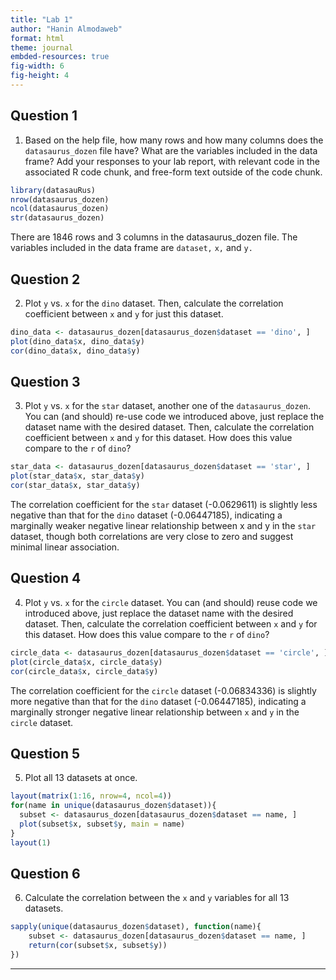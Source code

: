 ```yaml
---
title: "Lab 1"
author: "Hanin Almodaweb"
format: html
theme: journal
embded-resources: true
fig-width: 6
fig-height: 4
---
```


## Question 1
1. Based on the help file, how many rows and how many columns does the `datasaurus_dozen` file have? What are the variables included in the data frame? Add your responses to your lab report, with relevant code in the associated R code chunk, and free-form text outside of the code chunk.

```r
library(datasauRus)
nrow(datasaurus_dozen)
ncol(datasaurus_dozen)
str(datasaurus_dozen)
```

There are 1846 rows and 3 columns in the datasaurus_dozen file. The variables included in the data frame are `dataset,` `x,` and `y.`

## Question 2
2. Plot `y` vs. `x` for the `dino` dataset. Then, calculate the correlation coefficient between `x` and `y` for just this dataset.

```r
dino_data <- datasaurus_dozen[datasaurus_dozen$dataset == 'dino', ]
plot(dino_data$x, dino_data$y)
cor(dino_data$x, dino_data$y)
```


## Question 3
3. Plot `y` vs. `x` for the `star` dataset, another one of the `datasaurus_dozen`. You can (and should) re-use code we introduced above, just replace the dataset name with the desired dataset. Then, calculate the correlation coefficient between `x` and `y` for this dataset. How does this value compare to the `r` of `dino`?

```r
star_data <- datasaurus_dozen[datasaurus_dozen$dataset == 'star', ]
plot(star_data$x, star_data$y)
cor(star_data$x, star_data$y)
```

The correlation coefficient for the `star` dataset (-0.0629611) is slightly less negative than that for the `dino` dataset (-0.06447185), indicating a marginally weaker negative linear relationship between x and y in the `star` dataset, though both correlations are very close to zero and suggest minimal linear association.

## Question 4
4. Plot `y` vs. `x` for the `circle` dataset. You can (and should) reuse code we introduced above, just replace the dataset name with the desired dataset. Then, calculate the correlation coefficient between `x` and `y` for this dataset. How does this value compare to the `r` of `dino`?

```r
circle_data <- datasaurus_dozen[datasaurus_dozen$dataset == 'circle', ]
plot(circle_data$x, circle_data$y)
cor(circle_data$x, circle_data$y)
```

The correlation coefficient for the `circle` dataset (-0.06834336) is slightly more negative than that for the `dino` dataset (-0.06447185), indicating a marginally stronger negative linear relationship between `x` and `y` in the `circle` dataset.

## Question 5
5. Plot all 13 datasets at once. 

```r
layout(matrix(1:16, nrow=4, ncol=4))
for(name in unique(datasaurus_dozen$dataset)){
  subset <- datasaurus_dozen[datasaurus_dozen$dataset == name, ]
  plot(subset$x, subset$y, main = name)
}
layout(1)
```

## Question 6
6. Calculate the correlation between the `x` and `y` variables for all 13 datasets. 

```r
sapply(unique(datasaurus_dozen$dataset), function(name){
    subset <- datasaurus_dozen[datasaurus_dozen$dataset == name, ]
    return(cor(subset$x, subset$y))
})
```

---
